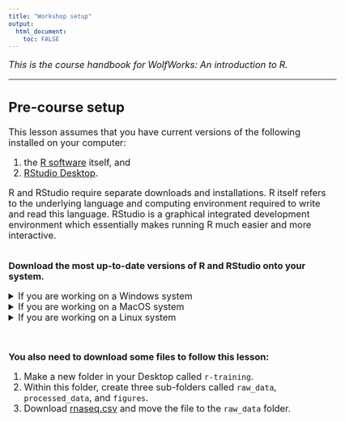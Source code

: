 ```yaml
---
title: "Workshop setup"
output: 
  html_document:
    toc: FALSE
---
```


<style type="text/css">

body, td {
   font-size: 18px;
}
code.r{
  font-size: 14px;
}
pre {
  font-size: 14px
}
</style>

*This is the course handbook for WolfWorks: An introduction to R.*

***

## Pre-course setup 

This lesson assumes that you have current versions of the following installed on 
your computer:

1. the [R software](https://cran.r-project.org/mirrors.html) itself, and
2. [RStudio Desktop](https://www.rstudio.com/products/rstudio/download/#download).

R and RStudio require separate downloads and installations. R itself refers to 
the underlying language and computing environment required to write and read 
this language. RStudio is a graphical integrated development environment which
essentially makes running R much easier and more interactive.  
  
\
**Download the most up-to-date versions of R and RStudio onto your system.**  

<details>  
<summary>If you are working on a Windows system</summary> 
<br>

**If you already have a version of R and RStudio installed on your Windows system:**  
*R itself*  

- To check which version of R you are running, start RStudio and look at the 
information printed in the console. The first line should state "R version x.x.x
(date of install)". Alternatively, type `sessionInfo()` to display the version 
of R that RStudio is currently running.
- To confirm whether this version of R is the most current version, visit the
[CRAN website](https://cran.r-project.org/bin/windows/base/). If a more recent
version of R is available, install it. 
- Although not necessary, if you wish to remove old versions of R from your 
system, see [here](https://cran.r-project.org/bin/windows/base/rw-FAQ.html#How-do-I-UNinstall-R_003f) 
for additional information.  

*RStudio*

- Open RStudio and click on "Help" > "Check for updates".  
- If a new version of RStudio is available, quit RStudio and download the latest
version [see below].  

  
**If you do not yet have R and RStudio installed on your Windows system:**  
*R itself*  

- Download R from the [CRAN website](https://cran.r-project.org/bin/windows/base/).

*RStudio*

- Go to the [RStudio download page](https://posit.co/download/rstudio-desktop/#download)
and under *All Installers* select **RStudio xxxx.yy.zz-uuu.EXE - Windows 10/11**
(where x, y, z and u represent version numbers). Double click the file to 
install it.
- Once installed, open RStudio to ensure that it works and you don't have any 
error messages. Check that the R version is as expected (the most up to date 
according to the [CRAN website](https://cran.r-project.org/bin/windows/base/)).

</details>  


<details>  
<summary>If you are working on a MacOS system</summary> 
<br>

**If you already have a version of R and RStudio installed on your MacOS system:**  
*R itself*

- To check which version of R you are running, start RStudio and look at the 
information printed in the console. The first line should state "R version x.x.x
(date of install)". Alternatively, type `sessionInfo()` to display the version 
of R that RStudio is currently running.
- To confirm whether this version of R is the most current version, visit the
[CRAN website](https://cran.r-project.org/bin/windows/base/). If a more recent
version of R is available, install it. 
- Although not necessary, if you wish to remove old versions of R from your 
system, see [here](https://cran.r-project.org/bin/windows/base/rw-FAQ.html#How-do-I-UNinstall-R_003f) 
for additional information.

*RStudio*

- Open RStudio and click on "Help" > "Check for updates".
- If a new version of RStudio is available, quit RStudio and download the latest
version [see below].


**If you do not yet have R and RStudio installed on your MacOS system:**  
*R itself*

- Download R from the [CRAN website](https://cran.r-project.org/bin/macosx/) by 
clicking on the `.pkg` file for the latest release. Make sure you select the
correct file depending on whether your mac is an M1/M2 Mac or an older Intel Mac. 
You can check this on your mac by going to "About this mac" and checking the type
of processer you have.
- Double click on the downloaded file to install R.

*RStudio*

- Go to the [RStudio download page](https://posit.co/download/rstudio-desktop/#download)
and under *All Installers* select **RStudio xxxx.yy.zz-uuu.DMG - macOS 10.15+**
(where x, y, z and u represent version numbers). Double click the file to 
install it.
- Once installed, open RStudio to ensure that it works and you don't have any 
error messages. Check that the R version is as expected (the most up to date 
according to the [CRAN website](https://cran.r-project.org/bin/macosx/)).

</details>  

<details>  
<summary>If you are working on a Linux system</summary> 
<br>

**Installing R and RStudio on a Linux system**  
*R itself*  

- Follow the instructions for your distribution from [CRAN](https://cloud.r-project.org/bin/linux/).
For most distributions, you could use your package manager (e.g., for Debian/Ubuntu
run `sudo apt-get install r-base`, and for Fedora run `sudo yum install R`), but
this is not recommended as the versions installed by this approach are typically
out of date.  
  
*R Studio*  

- Go to the [RStudio download page](https://posit.co/download/rstudio-desktop/#download)
and under *All Installers* select the version that matches your distribution, 
and install it with your preferred method (e.g., for Debian/Ubuntu 
`sudo dpkg -i rstudio-xxxx.yy.zz-uuu-amd64.deb` at the terminal).
- Once installed, open RStudio to ensure that it works and you don't have any 
error messages. Check that the R version is as expected (the most up to date 
according to the [CRAN website](https://cran.r-project.org/bin/macosx/)).  

</details>
<br>

**You also need to download some files to follow this lesson:**

1. Make a new folder in your Desktop called `r-training`.
2. Within this folder, create three sub-folders called `raw_data`, `processed_data`,
and `figures`.
3. Download [rnaseq.csv](https://github.com/carpentries-incubator/bioc-intro/raw/main/episodes/data/rnaseq.csv) and move the file to the `raw_data` folder.
